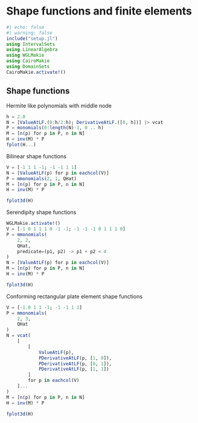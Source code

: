 # Shape functions and finite elements

```julia
#| echo: false
#| warning: false
include("setup.jl")
using IntervalSets
using LinearAlgebra
using WGLMakie
using CairoMakie
using DomainSets
CairoMakie.activate!()
```

## Shape functions

Hermite like polynomials with middle node

```julia
h = 2.0
N = [ValueAtLF.(0:h/2:h); DerivativeAtLF.([0, h])] |> vcat
P = monomials(0:length(N)-1, 0 .. h)
M = [n(p) for p in P, n in N]
H = inv(M) * P
fplot(H...)
```

Bilinear shape functions

```julia
V = [-1 1 1 -1; -1 -1 1 1]
N = [ValueAtLF(p) for p in eachcol(V)]
P = mmonomials(2, 1, QHat)
M = [n(p) for p in P, n in N]
H = inv(M) * P

fplot3d(H)
```

Serendipity shape functions

```julia
WGLMakie.activate!()
V = [-1 0 1 1 1 0 -1 -1; -1 -1 -1 0 1 1 1 0]
P = mmonomials(
    2, 2,
    QHat,
    predicate=(p1, p2) -> p1 + p2 < 4
)
N = [ValueAtLF(p) for p in eachcol(V)]
M = [n(p) for p in P, n in N]
H = inv(M) * P

fplot3d(H)
```

Conforming rectangular plate element shape functions

```julia
V = [-1.0 1 1 -1; -1 -1 1 1]
P = mmonomials(
    2, 3,
    QHat
)
N = vcat(
    [
        [
            ValueAtLF(p),
            PDerivativeAtLF(p, [1, 0]),
            PDerivativeAtLF(p, [0, 1]),
            PDerivativeAtLF(p, [1, 1])
        ]
        for p in eachcol(V)
    ]...
)
M = [n(p) for p in P, n in N]
H = inv(M) * P

fplot3d(H)
```

